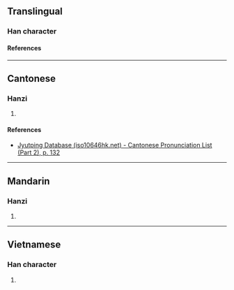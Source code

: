 {{character info}}
==Translingual==

===Han character===
{{Han char|rn=75|rad=木|as=12|sn=16|four=|canj=DMUA|ids=⿰木朁}}

====References====
{{Han ref|kx=0555.110|dkj=15595|dj=0944.040|hdz=21290.070|uh=6A6C}}

----

==Cantonese==

===Hanzi===
{{yue-hanzi|jyut=[[cim4]]|y=chim4}}

# {{rfdef|yue|sort=木12}}

====References====
*[http://www.iso10646hk.net/jp/document/download.jsp Jyutping Database (iso10646hk.net) - Cantonese Pronunciation List (Part 2), p. 132]

----

==Mandarin==

===Hanzi===
{{cmn-hanzi|pin=[[qián]] ([[qian2]])|wg=ch'ien<sup>2</sup>}}

# {{rfdef|cmn|sort=木12}}

----

==Vietnamese==

===Han character===
{{vi-readings|rs=木12|reading=trắm}}

# {{rfdef|vi|sort=木12}}